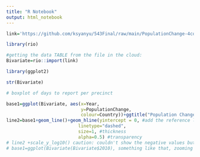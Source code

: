 ```yaml
---
title: "R Notebook"
output: html_notebook
---
```


```r
link='https://github.com/ksyanyu/543Final/raw/main/PopulationChange-4countries.xlsx'

library(rio)

#getting the data TABLE from the file in the cloud:
Bivariate=rio::import(link)
```



```r
library(ggplot2)
```


```r
str(Bivariate)
```

```r
# boxplot of days to report per precinct

base1=ggplot(Bivariate, aes(x=Year,
                            y=PopulationChange,
                            colour=Country))+ggtitle("Population Change in 4 countries: 1950-2020")
line2=base1+geom_line()+geom_hline(yintercept = 0, #add the reference line: where
                           linetype="dashed", 
                           size=1, #thickness
                           alpha=0.5) #transparency
# line2 +scale_y_log10() caution: couldn't show the negative values but it's all about interpreting
# base1=ggplot(Bivariate(Bivariate$2010), something like that, zooming in to the nearest 10 years
```





